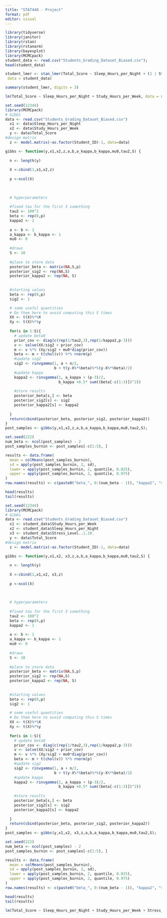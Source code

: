 ```yaml
---
title: "STAT440 - Project"
format: pdf
editor: visual
---
```


```r
library(tidyverse)
library(janitor)
library(rstan)
library(rstanarm)
library(bayesplot)
library(MCMCpack)
student_data <- read.csv("Students_Grading_Dataset_Biased.csv"); 
head(student_data)
```

```r
student_lmer <- stan_lmer(Total_Score ~ Sleep_Hours_per_Night + (1 | Student_ID), 
 data = student_data)
```

```r
summary(student_lmer, digits = 3)
```

```r
lm(Total_Score ~ Sleep_Hours_per_Night + Study_Hours_per_Week, data = student_data)
```

```r
set.seed(12344)
library(MCMCpack)
# Gibbs
data <- read.csv("Students_Grading_Dataset_Biased.csv")
  x1 <- data$Sleep_Hours_per_Night
  x2 <- data$Study_Hours_per_Week
  y <- data$Total_Score
#design matrix
  z <- model.matrix(~as.factor(Student_ID)-1, data=data)

gibbs <- function(y,x1,x2,z,a,b,a_kappa,b_kappa,mu0,tau2,S) {
 
  n <- length(y)
  
  X <-cbind(1,x1,x2,z)
  
  p <-ncol(X)
  
  
  
  # hyperparameters
  
  #fixed tau for the first 3 something
  tau2 <- 100^2
  beta <- rep(0,p)
  kappa2 <- 1
  
  a <- b <- 1 
  a_kappa <- b_kappa <- 1
  mu0 <- 0
  
  #draws
  S <- 10
  
  #place to store data
  posterior_beta <- matrix(NA,S,p)
  posterior_sig2 <- rep(NA,S)
  posterior_kappa2 <- rep(NA, S)
  
  
  #starting values
  beta <- rep(0,p)
  sig2 <- 1

  # some useful quantities
  # Do them here to avoid computing this S times
  XX <- t(X)%*%X
  Xy <- t(X)%*%y
  
  for(s in 1:S){
    # update beta0
    prior_cov <- diag(c(rep(1/tau2,3),rep(1/kappa2,p-3)))
    v <- solve(XX/sig2 + prior_cov)
    m <- v %*% (Xy/sig2 + mu0*diag(prior_cov))
    beta <- m + t(chol(v)) %*% rnorm(p)
    #update sig2
    sig2 <- rinvgamma(1, a + n/2,
                      b + t(y-X%*%beta)%*%(y-X%*%beta)/2)
    #update kappa
    kappa2 <- rinvgamma(1, a_kappa + (p-3)/2, 
                        b_kappa +0.5* sum((beta[-c(1:3)])^2))
    
    #store results
    posterior_beta[s,] <- beta
    posterior_sig2[s] <- sig2
    posterior_kappa2[s] <- kappa2
    
  }
  return(cbind(posterior_beta, posterior_sig2, posterior_kappa2))
}
post_samples <- gibbs(y,x1,x2,z,a,b,a_kappa,b_kappa,mu0,tau2,S);
```

```r
set.seed(222)
num_beta <- ncol(post_samples) - 2 
post_samples_burnin <- post_samples[-c(1:5), ]  

results <- data.frame(
  mean = colMeans(post_samples_burnin),
  sd = apply(post_samples_burnin, 2, sd),
  lower = apply(post_samples_burnin, 2, quantile, 0.025),
  upper = apply(post_samples_burnin, 2, quantile, 0.975)
)
row.names(results) <- c(paste0("beta_", 0:(num_beta - 1)), "kappa2", "sigma")

head(results)  
tail(results)
```

```r

set.seed(12344)
library(MCMCpack)
# Gibbs
data <- read.csv("Students_Grading_Dataset_Biased.csv")
  x1 <- student_data$Study_Hours_per_Week
  x2 <- student_data$Sleep_Hours_per_Night
  x3 <- student_data$Stress_Level..1.10.
  y <- data$Total_Score
#design matrix
  z <- model.matrix(~as.factor(Student_ID)-1, data=data)

gibbs <- function(y,x1,x2, x3,z,a,b,a_kappa,b_kappa,mu0,tau2,S) {
 
  n <- length(y)
  
  X <-cbind(1,x1,x2, x3,z)
  
  p <-ncol(X)
  
  
  
  # hyperparameters
  
  #fixed tau for the first 3 something
  tau2 <- 100^2
  beta <- rep(0,p)
  kappa2 <- 1
  
  a <- b <- 1 
  a_kappa <- b_kappa <- 1
  mu0 <- 0
  
  #draws
  S <- 10
  
  #place to store data
  posterior_beta <- matrix(NA,S,p)
  posterior_sig2 <- rep(NA,S)
  posterior_kappa2 <- rep(NA, S)
  
  
  #starting values
  beta <- rep(0,p)
  sig2 <- 1

  # some useful quantities
  # Do them here to avoid computing this S times
  XX <- t(X)%*%X
  Xy <- t(X)%*%y
  
  for(s in 1:S){
    # update beta0
    prior_cov <- diag(c(rep(1/tau2,3),rep(1/kappa2,p-3)))
    v <- solve(XX/sig2 + prior_cov)
    m <- v %*% (Xy/sig2 + mu0*diag(prior_cov))
    beta <- m + t(chol(v)) %*% rnorm(p)
    #update sig2
    sig2 <- rinvgamma(1, a + n/2,
                      b + t(y-X%*%beta)%*%(y-X%*%beta)/2)
    #update kappa
    kappa2 <- rinvgamma(1, a_kappa + (p-3)/2, 
                        b_kappa +0.5* sum((beta[-c(1:3)])^2))
    
    #store results
    posterior_beta[s,] <- beta
    posterior_sig2[s] <- sig2
    posterior_kappa2[s] <- kappa2
    
  }
  return(cbind(posterior_beta, posterior_sig2, posterior_kappa2))
}
post_samples <- gibbs(y,x1,x2, x3,z,a,b,a_kappa,b_kappa,mu0,tau2,S);

```

```r
set.seed(222)
num_beta <- ncol(post_samples) - 2 
post_samples_burnin <- post_samples[-c(1:5), ]  

results <- data.frame(
  mean = colMeans(post_samples_burnin),
  sd = apply(post_samples_burnin, 2, sd),
  lower = apply(post_samples_burnin, 2, quantile, 0.025),
  upper = apply(post_samples_burnin, 2, quantile, 0.975)
)
row.names(results) <- c(paste0("beta_", 0:(num_beta - 1)), "kappa2", "sigma")

head(results)  
tail(results)
```

```r
lm(Total_Score ~ Sleep_Hours_per_Night + Study_Hours_per_Week + Stress_Level..1.10., data = student_data)
```
